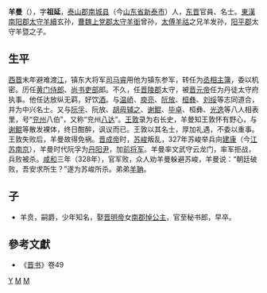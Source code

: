 '''羊曼'''（{{bd|274年||328年||}}），字'''祖延'''，[[泰山郡|泰山郡]][[南城县_(古代)|南城县]]（今[[山东省|山东省]][[新泰市|新泰市]]）人，[[东晋|东晋]]官員、名士。[[東漢|東漢]][[南阳郡|南阳郡]][[太守|太守]][[羊續|羊續]]玄孙，[[曹魏|曹魏]][[上党郡|上党郡]][[太守|太守]][[羊衜|羊衜]]曾孙，[[太傅|太傅]][[羊祜|羊祜]]之兄羊发孙，[[阳平郡|阳平郡]]太守羊暨之子。
==生平==
[[西晋|西晋]]末年避难渡[[长江|江]]，镇东大将军[[司马睿|司马睿]]用他为镇东参军，转任为[[丞相|丞相]][[主簿|主簿]]，委以机密。历任[[黄门侍郎|黄门侍郎]]、[[尚书|尚书]][[吏部|吏部]]郎。不久，任[[晋陵郡|晋陵郡]]太守，被[[晋元帝|晋元帝]]任为丹徒太守府执事。他任达放纵无羁，好饮[[酒|酒]]。与[[温峤|温峤]]、[[庾亮|庾亮]]、[[阮放|阮放]]、[[桓彝|桓彝]]、[[刘绥|刘绥]]等志同道合，并为中兴名士。又与[[阮孚|阮孚]]、阮放、[[胡毋辅之|胡毋辅之]]、[[谢鲲|谢鲲]]、[[毕卓|毕卓]]、桓彝、[[光逸|光逸]]等八人相表里，号“[[兖州|兖州]]八伯”，又称“兖州[[八达|八达]]”。[[王敦|王敦]]录为右长史，羊曼知王敦怀有野心，与[[谢鲲|谢鲲]]等散发裸体，终日酣醉，讽议而已。王敦以其名士，厚加礼遇，不委以重事。王敦失败后，羊曼故得免祸。[[晋成帝|晋成帝]]时，[[苏峻|苏峻]]叛乱，327年苏峻举兵向[[建康|建康]]（今[[江苏|江苏]][[南京|南京]]），羊曼时代阮孚为[[丹阳|丹阳]][[尹|尹]]，加[[前将军|前将军]]。羊曼率文武守云龙门，率军拒战，兵败被杀。[[咸和_(东晋)|咸和]]三年（328年），官军败，众人劝羊曼躲避苏峻，羊曼说：“朝廷破败，吾安求所生？”遂为苏峻所杀。弟弟[[羊聃|羊聃]]。

==子==
*羊贲，嗣爵，少年知名，娶[[晋明帝|晋明帝]]女[[南郡悼公主|南郡悼公主]]，官至秘书郎，早卒。
==參考文獻==
* 《[[晋书|晋书]]》卷49

[[Category:东晋官员|Y]]
[[Category:泰山羊氏|M]]
[[Category:羊姓|M]]